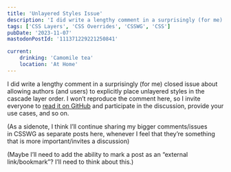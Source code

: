 ```yaml
---
title: 'Unlayered Styles Issue'
description: 'I did write a lengthy comment in a surprisingly (for me) closed issue about allowing authors (and users) to explicitly place unlayered styles in the cascade layer order. I won’t reproduce the comment here, so I invite everyone to read it on GitHub and participate in the discussion, provide your use cases, and so on.'
tags: ['CSS Layers', 'CSS Overrides', 'CSSWG', 'CSS']
pubDate: '2023-11-07'
mastodonPostId: '111371229221250841'

current:
	drinking: 'Camomile tea'
	location: 'At Home'
---
```


I did write a lengthy comment in a surprisingly (for me) closed issue about allowing authors (and users) to explicitly place unlayered styles in the cascade layer order. I won’t reproduce the comment here, so I invite everyone to [read it on GitHub](https://github.com/w3c/csswg-drafts/issues/6323#issuecomment-1799983584) and participate in the discussion, provide your use cases, and so on.

(As a sidenote, I think I’ll continue sharing my bigger comments/issues in CSSWG as separate posts here, whenever I feel that they’re something that is more important/invites a discussion)

(Maybe I’ll need to add the ability to mark a post as an “external link/bookmark”? I’ll need to think about this.)
